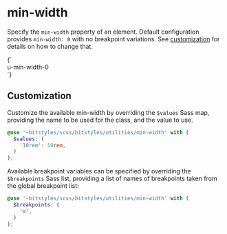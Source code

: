 
<Meta title="Utilities/min-width" />

# min-width

Specify the `min-width` property of an element. Default configuration provides `min-width: 0` with no breakpoint variations. See [customization](#customization) for details on how to change that.

<Canvas>
  <Story name="u-min-width-0">
    {`
      <div class="u-min-width-0">u-min-width-0</div>
    `}
  </Story>
</Canvas>

## Customization

Customize the available min-width by overriding the `$values` Sass map, providing the name to be used for the class, and the value to use.

```scss
@use '~bitstyles/scss/bitstyles/utilities/min-width' with (
  $values: (
    '10rem': 10rem,
  )
);
```

Available breakpoint variables can be specified by overriding the `$breakpoints` Sass list, providing a list of names of breakpoints taken from the global breakpoint list:

```scss
@use '~bitstyles/scss/bitstyles/utilities/min-width' with (
  $breakpoints: (
    'm',
  )
);
```
